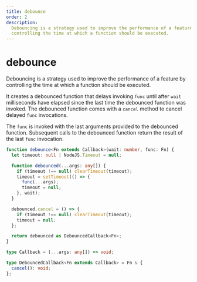 ```yaml
---
title: debounce
order: 2
description:
  Debouncing is a strategy used to improve the performance of a feature by
  controlling the time at which a function should be executed.
---
```


# debounce

Debouncing is a strategy used to improve the performance of a feature by
controlling the time at which a function should be executed.

It creates a debounced function that delays invoking `func` until after `wait`
milliseconds have elapsed since the last time the debounced function was
invoked. The debounced function comes with a `cancel` method to cancel delayed
`func` invocations.

The `func` is invoked with the last arguments provided to the debounced
function. Subsequent calls to the debounced function return the result of the
last `func` invocation.

```typescript
function debounce<Fn extends Callback>(wait: number, func: Fn) {
  let timeout: null | NodeJS.Timeout = null;

  function debounced(...args: any[]) {
    if (timeout !== null) clearTimeout(timeout);
    timeout = setTimeout(() => {
      func(...args);
      timeout = null;
    }, wait);
  }

  debounced.cancel = () => {
    if (timeout !== null) clearTimeout(timeout);
    timeout = null;
  };

  return debounced as DebouncedCallback<Fn>;
}

type Callback = (...args: any[]) => void;

type DebouncedCallback<Fn extends Callback> = Fn & {
  cancel(): void;
};
```
